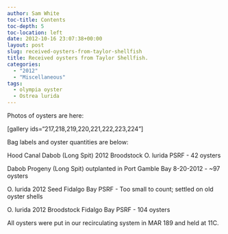```yaml
---
author: Sam White
toc-title: Contents
toc-depth: 5
toc-location: left
date: 2012-10-16 23:07:38+00:00
layout: post
slug: received-oysters-from-taylor-shellfish
title: Received oysters from Taylor Shellfish.
categories:
  - "2012"
  - "Miscellaneous"
tags:
  - olympia oyster
  - Ostrea lurida
---
```


Photos of oysters are here:

[gallery ids="217,218,219,220,221,222,223,224"]

Bag labels and oyster quantities are below:

Hood Canal Dabob (Long Spit) 2012 Broodstock O. lurida PSRF - 42 oysters

Dabob Progeny (Long Spit) outplanted in Port Gamble Bay 8-20-2012 - ~97 oysters

O. lurida 2012 Seed Fidalgo Bay PSRF - Too small to count; settled on old oyster shells

O. lurida 2012 Broodstock Fidalgo Bay PSRF - 104 oysters

All oysters were put in our recirculating system in MAR 189 and held at 11C.
